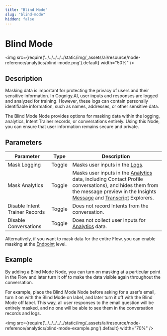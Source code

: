 ```yaml
---
title: "Blind Mode"
slug: "blind-mode"
hidden: false
---
```


# Blind Mode

<img src={require('../../../../../static/img/_assets/ai/resource/node-reference/analytics/blind-mode.png').default} width="50%" />

## Description

Masking data is important for protecting the privacy of users and their sensitive information. In Cognigy.AI, user inputs and responses are logged and analyzed for training. However, these logs can contain personally identifiable information, such as names, addresses, or other sensitive data.

The Blind Mode Node provides options for masking data within the logging, analytics, Intent Trainer records, or conversations entirely. Using this Node, you can ensure that user information remains secure and private.

## Parameters

| Parameter                      | Type   | Description                                                                                                                                                                                                                                                                                                      |
|--------------------------------|--------|------------------------------------------------------------------------------------------------------------------------------------------------------------------------------------------------------------------------------------------------------------------------------------------------------------------|
| Mask Logging                   | Toggle | Masks user inputs in the [Logs](../../../test/logs.mdx).                                                                                                                                                                                                                                                          |
| Mask Analytics                 | Toggle | Masks user inputs in the [Analytics](../../../analyze/collecting-data.mdx) data, including Contact Profile conversations), and hides them from the message preview in the Insights [Message](../../../../insights/explorers/message.mdx) and [Transcript](../../../../insights/explorers/transcript.mdx) Explorers. |
| Disable Intent Trainer Records | Toggle | Does not record Intents from the conversation.                                                                                                                                                                                                                                                                   |
| Disable Conversations          | Toggle | Does not collect user inputs for [Analytics](../../../analyze/collecting-data.mdx) data.                                                                                                                                                                                                                          |

Alternatively, if you want to mask data for the entire Flow, you can enable masking at the [Endpoint](../../../deploy/endpoints/overview.mdx) level.

## Example

By adding a Blind Mode Node, you can turn on masking at a particular point in the Flow and later turn it off to make the data visible again throughout the conversation. 

For example, place the Blind Mode Node before asking for a user's email, turn it on with the Blind Mode on label, and later turn it off with the Blind Mode off label. This way, all user responses to the email question will be entirely masked, and no one will be able to see them in the conversation records and logs.

<img src={require('../../../../../static/img/_assets/ai/resource/node-reference/analytics/blind-mode-example.png').default} width="70%" />
